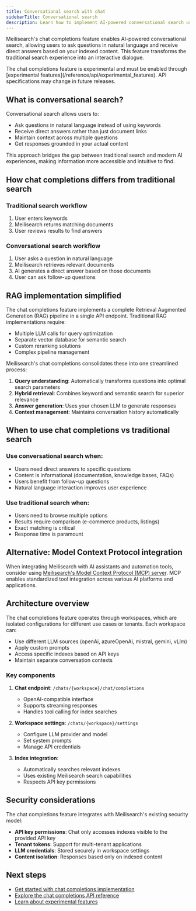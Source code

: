 ```yaml
---
title: Conversational search with chat
sidebarTitle: Conversational search
description: Learn how to implement AI-powered conversational search using Meilisearch's chat feature
---
```



Meilisearch's chat completions feature enables AI-powered conversational search, allowing users to ask questions in natural language and receive direct answers based on your indexed content. This feature transforms the traditional search experience into an interactive dialogue.

<Warning>
The chat completions feature is experimental and must be enabled through [experimental features](/reference/api/experimental_features). API specifications may change in future releases.
</Warning>

## What is conversational search?

Conversational search allows users to:
- Ask questions in natural language instead of using keywords
- Receive direct answers rather than just document links
- Maintain context across multiple questions
- Get responses grounded in your actual content

This approach bridges the gap between traditional search and modern AI experiences, making information more accessible and intuitive to find.

## How chat completions differs from traditional search

### Traditional search workflow
1. User enters keywords
2. Meilisearch returns matching documents
3. User reviews results to find answers

### Conversational search workflow
1. User asks a question in natural language
2. Meilisearch retrieves relevant documents
3. AI generates a direct answer based on those documents
4. User can ask follow-up questions

## RAG implementation simplified

The chat completions feature implements a complete Retrieval Augmented Generation (RAG) pipeline in a single API endpoint. Traditional RAG implementations require:

- Multiple LLM calls for query optimization
- Separate vector database for semantic search
- Custom reranking solutions
- Complex pipeline management

Meilisearch's chat completions consolidates these into one streamlined process:

1. **Query understanding**: Automatically transforms questions into optimal search parameters
2. **Hybrid retrieval**: Combines keyword and semantic search for superior relevance
3. **Answer generation**: Uses your chosen LLM to generate responses
4. **Context management**: Maintains conversation history automatically

## When to use chat completions vs traditional search

### Use conversational search when:
- Users need direct answers to specific questions
- Content is informational (documentation, knowledge bases, FAQs)
- Users benefit from follow-up questions
- Natural language interaction improves user experience

### Use traditional search when:
- Users need to browse multiple options
- Results require comparison (e-commerce products, listings)
- Exact matching is critical
- Response time is paramount

## Alternative: Model Context Protocol integration

When integrating Meilisearch with AI assistants and automation tools, consider using [Meilisearch's Model Context Protocol (MCP) server](/guides/ai/mcp). MCP enables standardized tool integration across various AI platforms and applications.

## Architecture overview

The chat completions feature operates through workspaces, which are isolated configurations for different use cases or tenants. Each workspace can:

- Use different LLM sources (openAi, azureOpenAi, mistral, gemini, vLlm)
- Apply custom prompts
- Access specific indexes based on API keys
- Maintain separate conversation contexts

### Key components

1. **Chat endpoint**: `/chats/{workspace}/chat/completions`
   - OpenAI-compatible interface
   - Supports streaming responses
   - Handles tool calling for index searches

2. **Workspace settings**: `/chats/{workspace}/settings`
   - Configure LLM provider and model
   - Set system prompts
   - Manage API credentials

3. **Index integration**:
   - Automatically searches relevant indexes
   - Uses existing Meilisearch search capabilities
   - Respects API key permissions

## Security considerations

The chat completions feature integrates with Meilisearch's existing security model:

- **API key permissions**: Chat only accesses indexes visible to the provided API key
- **Tenant tokens**: Support for multi-tenant applications
- **LLM credentials**: Stored securely in workspace settings
- **Content isolation**: Responses based only on indexed content

## Next steps

- [Get started with chat completions implementation](/guides/ai/getting_started_with_chat)
- [Explore the chat completions API reference](/reference/api/chats)
- [Learn about experimental features](/reference/api/experimental_features)
